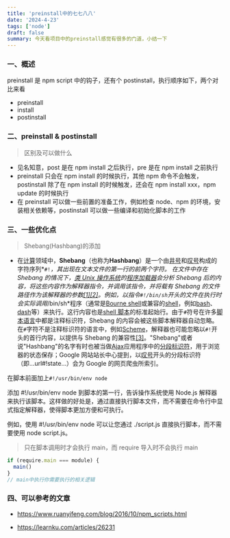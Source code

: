 ```yaml
---
title: 'preinstall中的七七八八'
date: '2024-4-23'
tags: ['node']
draft: false
summary: 今天看项目中的preinstall感觉有很多的门道，小结一下
---
```


### 一、概述

preinstall 是 npm script 中的钩子，还有个 postinstall，执行顺序如下，两个对比来看

- preinstall
- install
- postinstall

### 二、preinstall & postinstall

> 区别及可以做什么

- 见名知意，post 是在 npm install 之后执行，pre 是在 npm install 之前执行
- preinstall 只会在 npm install 的时候执行，其他 npm 命令不会触发，postinstall 除了在 npm install 的时候触发，还会在 npm install xxx，npm update 的时候执行
- 在 preinstall 可以做一些前置的准备工作，例如检查 node、npm 的环境，安装相关依赖等，postinstall 可以做一些编译和初始化脚本的工作

### 三、一些优化点

> Shebang(Hashbang)的添加

- 在[计算](https://zh.wikipedia.org/wiki/%E8%AE%A1%E7%AE%97)领域中，**Shebang**（也称为**Hashbang**）是一个由[井号](https://zh.wikipedia.org/wiki/%E4%BA%95%E5%8F%B7)和[叹号](https://zh.wikipedia.org/wiki/%E5%8F%B9%E5%8F%B7)构成的字符序列*`#!`*，其出现在文本文件的第一行的前两个字符。 在文件中存在 Shebang 的情况下，[类 Unix 操作系统](https://zh.wikipedia.org/wiki/%E7%B1%BBUnix%E6%93%8D%E4%BD%9C%E7%B3%BB%E7%BB%9F)的[程序加载器](https://zh.wikipedia.org/w/index.php?title=%E7%A8%8B%E5%BA%8F%E8%BD%BD%E5%85%A5%E5%99%A8&action=edit&redlink=1)会分析 Shebang 后的内容，将这些内容作为解释器指令，并调用该指令，并将载有 Shebang 的文件路径作为该解释器的参数[[1]](https://zh.wikipedia.org/wiki/Shebang#cite_note-absg_shabang-1)[[2]](https://zh.wikipedia.org/wiki/Shebang#cite_note-2)。例如，以指令`#!/bin/sh`开头的文件在执行时会实际调用*/bin/sh*程序（通常是[Bourne shell](https://zh.wikipedia.org/wiki/Bourne_shell)或兼容的[shell](https://zh.wikipedia.org/wiki/Unix_shell)，例如[bash](https://zh.wikipedia.org/wiki/Bash)、[dash](https://zh.wikipedia.org/wiki/Debian_Almquist_shell)等）来执行。这行内容也是[shell 脚本](https://zh.wikipedia.org/wiki/Shell%E8%84%9A%E6%9C%AC)的标准起始行。由于`#`符号在许多[脚本语言](https://zh.wikipedia.org/wiki/%E8%84%9A%E6%9C%AC%E8%AF%AD%E8%A8%80)中都是注释标识符，Shebang 的内容会被这些脚本解释器自动忽略。 在`#`字符不是注释标识符的语言中，例如[Scheme](https://zh.wikipedia.org/wiki/Scheme)，解释器也可能忽略以`#!`开头的首行内容，以提供与 Shebang 的兼容性[[3]](https://zh.wikipedia.org/wiki/Shebang#cite_note-3)。"Shebang"或者说"Hashbang"的名字有时也被当做[Ajax](https://zh.wikipedia.org/wiki/Ajax)应用程序中的[分段标识符](https://zh.wikipedia.org/w/index.php?title=%E5%88%86%E6%AE%B5%E6%A0%87%E8%AF%86%E7%AC%A6&action=edit&redlink=1)，用于浏览器的状态保存；Google 网站站长中心提到，以[叹号](https://zh.wikipedia.org/wiki/%E5%8F%B9%E5%8F%B7)开头的分段标识符（即...url#!state...）会为 Google 的网页爬虫所索引。

在脚本前面加上`#!/usr/bin/env node`

添加 #!/usr/bin/env node 到脚本的第一行，告诉操作系统使用 Node.js 解释器来执行该脚本。这样做的好处是，通过直接执行脚本文件，而不需要在命令行中显式指定解释器，使得脚本更加方便和可执行。

例如，使用 #!/usr/bin/env node 可以让您通过 ./script.js 直接执行脚本，而不需要使用 node script.js。

> 只在脚本调用时才会执行 main，而 require 导入时不会执行 main

```js
if (require.main === module) {
  main()
}
// main中执行你需要执行的相关逻辑
```

### 四、可以参考的文章

- https://www.ruanyifeng.com/blog/2016/10/npm_scripts.html

- https://learnku.com/articles/26231
